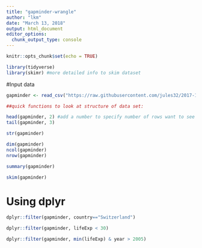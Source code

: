```yaml
---
title: "gapminder-wrangle"
author: "lkm"
date: "March 13, 2018"
output: html_document
editor_options: 
  chunk_output_type: console
---
```


```r
knitr::opts_chunk$set(echo = TRUE)

library(tidyverse)
library(skimr) #more detailed info to skim dataset
```

#Input data
```r

gapminder <- read_csv("https://raw.githubusercontent.com/jules32/2017-11-30-MBARI/gh-pages/data/gapminder.csv")

##quick functions to look at structure of data set:

head(gapminder, 2) #add a number to specify number of rows want to see
tail(gapminder, 3) 

str(gapminder)

dim(gapminder)
ncol(gapminder)
nrow(gapminder)

summary(gapminder)

skim(gapminder)
```


# Using dplyr
```r

dplyr::filter(gapminder, country=="Switzerland")

dplyr::filter(gapminder, lifeExp < 30)

dplyr::filter(gapminder, min(lifeExp) & year > 2005)

```


